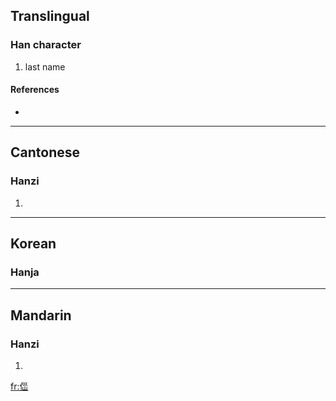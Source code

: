 ==Translingual==

===Han character===
{{Han char|rn=9|rad=人|as=06|sn=8|four=|canj=人女女山 (OVVU)}}

# last name

====References====
* {{Han ref|kx=0102.190|hdz=10155.010|uh=344E|ud=13390}}

----

==Cantonese==

===Hanzi===
{{yue-hanzi|jyut=|y=nou5}}

# {{defn|Cantonese}}
----

==Korean==

===Hanja===
{{ko-hanja|hangeul=뇌|rv=noe|mr=noe|y=noy}}

----

==Mandarin==

===Hanzi===
{{cmn-hanzi|pin=[[nǎo]] ([[nao3]])|wg=nao<sup>3</sup>}}

# {{defn|Mandarin}}

[[fr:㑎]]